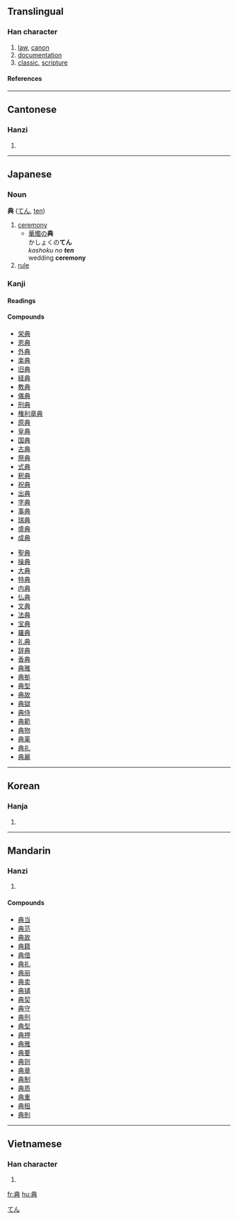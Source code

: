 ==Translingual==
===Han character===
{{Han char|rn=12|rad=八|as=06|sn=8|four=5580<sub>1</sub>|canj=廿月金 (TBC)}}
# [[law]], [[canon]]
# [[documentation]]
# [[classic]], [[scripture]]
====References====
{{Han ref|kx=0128.020|dkj=01474|dj=0286.120|hdz=10247.010|uh=5178|ud=20856|bh=A8E5|bd=43237}}
----
==Cantonese==
===Hanzi===
{{yue-hanzi|jyut=|y=din2}}
# {{defn|Cantonese}}
----
==Japanese==


===Noun===
[[Category:Japanese nouns|てん]]
'''典''' ([[てん]], [[ten]])
# [[ceremony]]
#*[[華燭]]の'''典'''<br>かしょくの'''てん'''<br>''kashoku no '''ten''' ''<br>wedding '''ceremony'''
# [[rule]]


===Kanji===
{{ja-kanji|grade=|rs=八06}}
====Readings====
{{ja-readings|on=[[てん]] ([[ten]])|kun=[[のり]] ([[nori]]), [[つかさどる]] ([[tsukasadoru]]), [[さかん]] ([[sakan]])}}
====Compounds====
{{top2}}
*[[栄典]]
*[[恩典]]
*[[外典]]
*[[楽典]]
*[[旧典]]
*[[経典]]
*[[教典]]
*[[儀典]]
*[[刑典]]
*[[権利章典]]
*[[原典]]
*[[皇典]]
*[[国典]]
*[[古典]]
*[[祭典]]
*[[式典]]
*[[釈典]]
*[[祝典]]
*[[出典]]
*[[字典]]
*[[事典]]
*[[瑞典]]
*[[盛典]]
*[[成典]]
{{mid2}}
*[[聖典]]
*[[操典]]
*[[大典]]
*[[特典]]
*[[内典]]
*[[仏典]]
*[[文典]]
*[[法典]]
*[[宝典]]
*[[羅典]]
*[[礼典]]
*[[辞典]]
*[[香典]]
*[[典雅]]
*[[典拠]]
*[[典型]]
*[[典故]]
*[[典獄]]
*[[典侍]]
*[[典範]]
*[[典物]]
*[[典薬]]
*[[典礼]]
*[[典麗]]
{{bottom}}
----
==Korean==
===Hanja===
{{ko-hanja|hangeul=[[전]]|rv=jeon|mr=chŏn}}
# {{defn|Korean}}
----
==Mandarin==
===Hanzi===
{{cmn-hanzi|pin=[[diǎn]] (dian3)|wg=tien<sup>3</sup>}}
# {{defn|Mandarin}}

====Compounds====
*[[典当]]
*[[典范]]
*[[典故]]
*[[典籍]]
*[[典借]]
*[[典礼]]
*[[典丽]]
*[[典卖]]
*[[典铺]]
*[[典契]]
*[[典守]]
*[[典刑]]
*[[典型]]
*[[典押]]
*[[典雅]]
*[[典要]]
*[[典则]]
*[[典章]]
*[[典制]]
*[[典质]]
*[[典重]]
*[[典租]]
*[[典則]] 
----
==Vietnamese==
===Han character===
{{vi-hantu|điển}}
# {{defn|Vietnamese}}





[[fr:典]]
[[hu:典]]